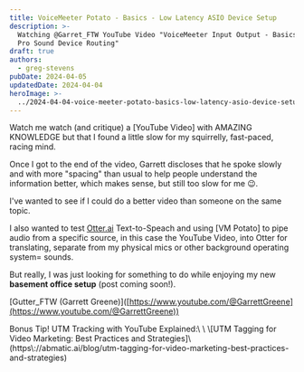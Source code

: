 ```yaml
---
title: VoiceMeeter Potato - Basics - Low Latency ASIO Device Setup
description: >-
  Watching @Garret_FTW YouTube Video "VoiceMeeter Input Output - Basics - ASIO
  Pro Sound Device Routing"
draft: true
authors:
  - greg-stevens
pubDate: 2024-04-05
updatedDate: 2024-04-04
heroImage: >-
  ../2024-04-04-voice-meeter-potato-basics-low-latency-asio-device-setup/heroImage.png
---
```

Watch me watch (and critique) a \[YouTube Video] with AMAZING KNOWLEDGE but that I found a little slow for my squirrelly, fast-paced, racing mind.

Once I got to the end of the video, Garrett discloses that he spoke slowly and with more "spacing" than usual to help people understand the information better, which makes sense, but still too slow for me 😉.

I've wanted to see if I could do a better video than someone on the same topic.

I also wanted to test [Otter.ai](https://otter.ai/referrals/9AIKFLQV) Text-to-Speach and using \[VM Potato] to pipe audio from a specific source, in this case the YouTube Video, into Otter for translating, separate from my physical mics or other background operating system= sounds.

But really, I was just looking for something to do while enjoying my new **basement office setup** (post coming soon!).

\[Gutter\_FTW (Garrett Greene)]\([https://www.youtube.com/@GarrettGreene](https://www.youtube.com/@GarrettGreene))



<Admonition variant="info">
  Bonus Tip! UTM Tracking with YouTube Explained:\
  \
  \[UTM Tagging for Video Marketing: Best Practices and Strategies]\(https\://abmatic.ai/blog/utm-tagging-for-video-marketing-best-practices-and-strategies)
</Admonition>
